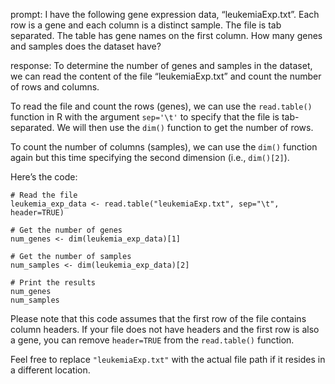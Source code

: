 prompt:
I have the following gene expression data, "leukemiaExp.txt". Each row is a gene and each column is a distinct sample. The file is tab separated. The table has gene names on the first column. How many genes and samples does the dataset have?

response:
To determine the number of genes and samples in the dataset, we can read the content of the file "leukemiaExp.txt" and count the number of rows and columns.

To read the file and count the rows (genes), we can use the `read.table()` function in R with the argument `sep='\t'` to specify that the file is tab-separated. We will then use the `dim()` function to get the number of rows.

To count the number of columns (samples), we can use the `dim()` function again but this time specifying the second dimension (i.e., `dim()[2]`).

Here's the code:

```
# Read the file
leukemia_exp_data <- read.table("leukemiaExp.txt", sep="\t", header=TRUE)

# Get the number of genes
num_genes <- dim(leukemia_exp_data)[1]

# Get the number of samples
num_samples <- dim(leukemia_exp_data)[2]

# Print the results
num_genes
num_samples
```

Please note that this code assumes that the first row of the file contains column headers. If your file does not have headers and the first row is also a gene, you can remove `header=TRUE` from the `read.table()` function.

Feel free to replace `"leukemiaExp.txt"` with the actual file path if it resides in a different location.

